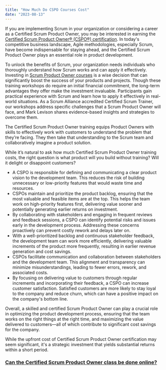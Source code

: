 ```yaml
---
title: "How Much Do CSPO Courses Cost"
date: "2023-08-13"
---
```


If you are implementing Scrum in your organization or considering a career as a Certified Scrum Product Owner, you may be interested in earning the [Certified Scrum Product Owner® (CSPO®) certification](/certified-scrum-product-owner-cspo-training). In today's competitive business landscape, Agile methodologies, especially Scrum, have become indispensable for staying ahead, and the Certified Scrum Product Owner plays an essential role in product development.

To unlock the benefits of Scrum, your organization needs individuals who thoroughly understand how Scrum works and can apply it effectively. Investing in [Scrum Product Owner courses](/courses-for-product-owners) is a wise decision that can significantly boost the success of your products and projects. Though these training workshops do require an initial financial commitment, the long-term advantages they offer make the investment invaluable. Participants gain practical experience with Scrum and learn how to apply it effectively in real-world situations. As a Scrum Alliance accredited Certified Scrum Trainer, our workshops address specific challenges that a Scrum Product Owner will face, and Mark Levison shares evidence-based insights and strategies to overcome them.

The Certified Scrum Product Owner training equips Product Owners with skills to effectively work with customers to understand the problem that they’re facing. They then take that understanding to the Scrum team and collaboratively imagine a product solution.

While it’s natural to ask how much Certified Scrum Product Owner training costs, the right question is what product will you build without training? Will it delight or disappoint customers?

- A CSPO is responsible for defining and communicating a clear product vision to the development team. This reduces the risk of building unnecessary or low-priority features that would waste time and resources.
- CSPOs maintain and prioritize the product backlog, ensuring that the most valuable and feasible items are at the top. This helps the team work on high-priority features first, delivering value sooner and potentially generating earlier returns on investment.
- By collaborating with stakeholders and engaging in frequent reviews and feedback sessions, a CSPO can identify potential risks and issues early in the development process. Addressing these concerns proactively can prevent costly rework and delays later on.
- With a well-prioritized backlog and continuous stakeholder feedback, the development team can work more efficiently, delivering valuable increments of the product more frequently, resulting in earlier revenue generation and cost savings.
- CSPOs facilitate communication and collaboration between stakeholders and the development team. This alignment and transparency can minimize misunderstandings, leading to fewer errors, rework, and associated costs.
- By focusing on delivering value to customers through regular increments and incorporating their feedback, a CSPO can increase customer satisfaction. Satisfied customers are more likely to stay loyal to the company and reduce churn, which can have a positive impact on the company's bottom line.

Overall, a skilled and certified Scrum Product Owner can play a crucial role in optimizing the product development process, ensuring that the team works on the right things at the right time, and maximizing the value delivered to customers—all of which contribute to significant cost savings for the company.

While the upfront cost of Certified Scrum Product Owner certification may seem significant, it's a strategic investment that yields substantial returns within a short period.

### [Can the Certified Scrum Product Owner class be done online?](/can-the-certified-scrum-product-owner-class-be-done-online)
